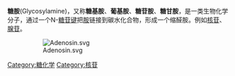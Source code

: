 {{expand|time=2012-02-29T09:54:13+00:00}}
{{chemref|time=2012-02-29T09:54:13+00:00}}
{{noteTA|1=zh-tw:醣;zh-cn:糖;zh-hk:糖;}}
'''糖胺'''(Glycosylamine)，又称'''糖基胺'''、'''葡基胺'''、'''糖苷胺'''、'''糖甘胺'''，是一类生物化学分子，通过一个N-[[糖苷键|糖苷键]]把[[胺|胺]]链接到碳水化合物，形成一个缩醛胺。例如[[核苷|核苷]]、[[腺苷|腺苷]]。

:[[Image:Adenosin.svg|thumb]]
 

[[Category:糖化学|Category:糖化学]]
[[Category:核苷|Category:核苷]]